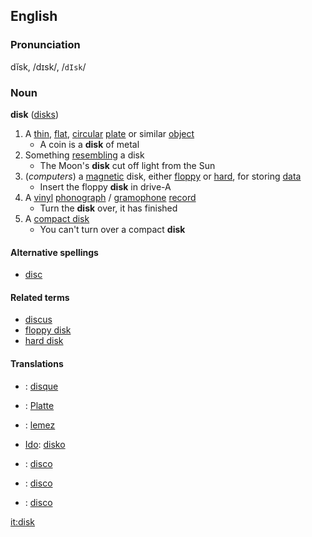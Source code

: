 ==English==
===Pronunciation===
dĭsk, /dɪsk/, /<tt>dIsk</tt>/

===Noun===
'''disk''' ([[disks]])
#A [[thin]], [[flat]], [[circular]] [[plate]] or similar [[object]]
#* A coin is a '''disk''' of metal
#Something [[resembling]] a disk
#* The Moon's '''disk''' cut off light from the Sun
#(''computers'') a [[magnetic]] disk, either [[floppy]] or [[hard]], for storing [[data]]
#* Insert the floppy '''disk''' in drive-A
#A [[vinyl]] [[phonograph]] / [[gramophone]] [[record]]
#* Turn the '''disk''' over, it has finished
#A [[compact disk]]
#* You can't turn over a compact '''disk'''

====Alternative spellings====
*[[disc]]

====Related terms====
*[[discus]]
*[[floppy disk]]
*[[hard disk]]

====Translations====
*{{fr}}: [[disque]]
*{{de}}: [[Platte]]
*{{hu}}: [[lemez]]
*[[Ido]]: [[disko]]
*{{it}}: [[disco]]
*{{pt}}: [[disco]]
*{{es}}: [[disco]]

[[it:disk]]